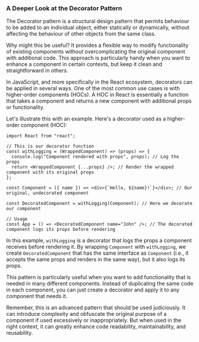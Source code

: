 ### A Deeper Look at the Decorator Pattern

The Decorator pattern is a structural design pattern that permits behaviour to be added to an individual object, either statically or dynamically, without affecting the behaviour of other objects from the same class.

Why might this be useful? It provides a flexible way to modify functionality of existing components without overcomplicating the original component with additional code. This approach is particularly handy when you want to enhance a component in certain contexts, but keep it clean and straightforward in others.

In JavaScript, and more specifically in the React ecosystem, decorators can be applied in several ways. One of the most common use cases is with higher-order components (HOCs). A HOC in React is essentially a function that takes a component and returns a new component with additional props or functionality.

Let's illustrate this with an example. Here's a decorator used as a higher-order component (HOC):

```tsx
import React from "react";

// This is our decorator function
const withLogging = (WrappedComponent) => (props) => {
  console.log("Component rendered with props", props); // Log the props
  return <WrappedComponent {...props} />; // Render the wrapped component with its original props
};

const Component = ({ name }) => <div>{`Hello, ${name}!`}</div>; // Our original, undecorated component

const DecoratedComponent = withLogging(Component); // Here we decorate our component

// Usage
const App = () => <DecoratedComponent name="John" />; // The decorated component logs its props before rendering
```

In this example, `withLogging` is a decorator that logs the props a component receives before rendering it. By wrapping `Component` with `withLogging`, we create `DecoratedComponent` that has the same interface as `Component` (i.e., it accepts the same props and renders in the same way), but it also logs its props.

This pattern is particularly useful when you want to add functionality that is needed in many different components. Instead of duplicating the same code in each component, you can just create a decorator and apply it to any component that needs it.

Remember, this is an advanced pattern that should be used judiciously. It can introduce complexity and obfuscate the original purpose of a component if used excessively or inappropriately. But when used in the right context, it can greatly enhance code readability, maintainability, and reusability.

